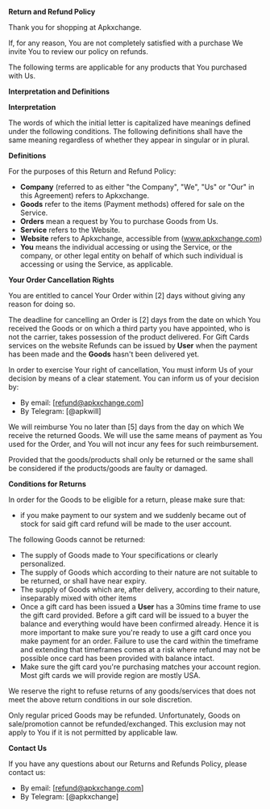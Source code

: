 **Return and Refund Policy**

Thank you for shopping at Apkxchange.

If, for any reason, You are not completely satisfied with a purchase We invite You to review our policy on refunds.

The following terms are applicable for any products that You purchased with Us.

**Interpretation and Definitions**

**Interpretation**

The words of which the initial letter is capitalized have meanings defined under the following conditions. The following definitions shall have the same meaning regardless of whether they appear in singular or in plural.

**Definitions**

For the purposes of this Return and Refund Policy:

- **Company** (referred to as either "the Company", "We", "Us" or "Our" in this Agreement) refers to Apkxchange.
- **Goods** refer to the items (Payment methods) offered for sale on the Service.
- **Orders** mean a request by You to purchase Goods from Us.
- **Service** refers to the Website.
- **Website** refers to Apkxchange, accessible from (www.apkxchange.com)
- **You** means the individual accessing or using the Service, or the company, or other legal entity on behalf of which such individual is accessing or using the Service, as applicable.

**Your Order Cancellation Rights**

You are entitled to cancel Your Order within [2] days without giving any reason for doing so.

The deadline for cancelling an Order is [2] days from the date on which You received the Goods or on which a third party you have appointed, who is not the carrier, takes possession of the product delivered. For Gift Cards services on the website Refunds can be issued by **User** when the payment has been made and the **Goods** hasn't been delivered yet.

In order to exercise Your right of cancellation, You must inform Us of your decision by means of a clear statement. You can inform us of your decision by:

- By email: [refund@apkxchange.com]
- By Telegram: [@apkwill]

We will reimburse You no later than [5] days from the day on which We receive the returned Goods. We will use the same means of payment as You used for the Order, and You will not incur any fees for such reimbursement.

Provided that the goods/products shall only be returned or the same shall be considered if the products/goods are faulty or damaged.

**Conditions for Returns**

In order for the Goods to be eligible for a return, please make sure that:

- if you make payment to our system and we suddenly became out of stock for said gift card refund will be made to the user account.

The following Goods cannot be returned:

- The supply of Goods made to Your specifications or clearly personalized.
- The supply of Goods which according to their nature are not suitable to be returned, or shall have near expiry.
- The supply of Goods which are, after delivery, according to their nature, inseparably mixed with other items
- Once a gift card has been issued a **User** has a 30mins time frame to use the gift card provided. Before a gift card will be issued to a buyer the balance and everything would have been confirmed already. Hence it is more important to make sure you're ready to use a gift card once you make payment for an order. Failure to use the card within the timeframe and extending that timeframes comes at a risk where refund may not be possible once card has been provided with balance intact.
- Make sure the gift card you're purchasing matches your account region. Most gift cards we will provide region are mostly USA.

We reserve the right to refuse returns of any goods/services that does not meet the above return conditions in our sole discretion.

Only regular priced Goods may be refunded. Unfortunately, Goods on sale/promotion cannot be refunded/exchanged. This exclusion may not apply to You if it is not permitted by applicable law.

**Contact Us**

If you have any questions about our Returns and Refunds Policy, please contact us:

- By email: [refund@apkxchange.com]
- By Telegram: [@apkxchange]
